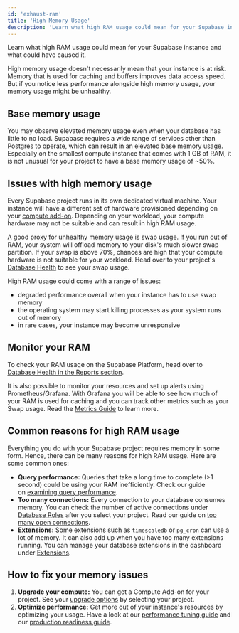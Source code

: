 ```yaml
---
id: 'exhaust-ram'
title: 'High Memory Usage'
description: 'Learn what high RAM usage could mean for your Supabase instance and what could have caused it.'
---
```


Learn what high RAM usage could mean for your Supabase instance and what could have caused it.

<Admonition type="note">

High memory usage doesn't necessarily mean that your instance is at risk. Memory that is used for caching and buffers improves data access speed. But if you notice less performance alongside high memory usage, your memory usage might be unhealthy.

</Admonition>

## Base memory usage

You may observe elevated memory usage even when your database has little to no load. Supabase requires a wide range of services other than Postgres to operate, which can result in an elevated base memory usage. Especially on the smallest compute instance that comes with 1 GB of RAM, it is not unusual for your project to have a base memory usage of ~50%.

## Issues with high memory usage

Every Supabase project runs in its own dedicated virtual machine. Your instance will have a different set of hardware provisioned depending on your [compute add-on](https://supabase.com/docs/guides/platform/compute-add-ons). Depending on your workload, your compute hardware may not be suitable and can result in high RAM usage.

A good proxy for unhealthy memory usage is swap usage. If you run out of RAM, your system will offload memory to your disk's much slower swap partition. If your swap is above 70%, chances are high that your compute hardware is not suitable for your workload. Head over to your project's [Database Health](https://supabase.com/dashboard/project/_/reports/database) to see your swap usage.

High RAM usage could come with a range of issues:

- degraded performance overall when your instance has to use swap memory
- the operating system may start killing processes as your system runs out of memory
- in rare cases, your instance may become unresponsive

## Monitor your RAM

To check your RAM usage on the Supabase Platform, head over to [Database Health in the Reports section](https://supabase.com/dashboard/project/_/reports/database).

It is also possible to monitor your resources and set up alerts using Prometheus/Grafana. With Grafana you will be able to see how much of your RAM is used for caching and you can track other metrics such as your Swap usage. Read the [Metrics Guide](https://supabase.com/docs/guides/platform/metrics) to learn more.

## Common reasons for high RAM usage

Everything you do with your Supabase project requires memory in some form. Hence, there can be many reasons for high RAM usage. Here are some common ones:

- **Query performance:** Queries that take a long time to complete (>1 second) could be using your RAM inefficiently. Check our guide on [examining query performance](https://supabase.com/docs/guides/platform/performance#examining-query-performance).
- **Too many connections:** Every connection to your database consumes memory. You can check the number of active connections under [Database Roles](https://supabase.com/dashboard/project/_/database/roles) after you select your project. Read our guide on [too many open connections](https://supabase.com/docs/guides/platform/troubleshooting#too-many-open-connections).
- **Extensions:** Some extensions such as `timescaledb` or `pg_cron` can use a lot of memory. It can also add up when you have too many extensions running. You can manage your database extensions in the dashboard under [Extensions](https://supabase.com/dashboard/project/_/database/extensions).

## How to fix your memory issues

1. **Upgrade your compute:** You can get a Compute Add-on for your project. See your [upgrade options](https://supabase.com/dashboard/project/_/settings/compute-and-disk) by selecting your project.
2. **Optimize performance:** Get more out of your instance's resources by optimizing your usage. Have a look at our [performance tuning guide](https://supabase.com/docs/guides/platform/performance#examining-query-performance) and our [production readiness guide](https://supabase.com/docs/guides/platform/going-into-prod#performance).
